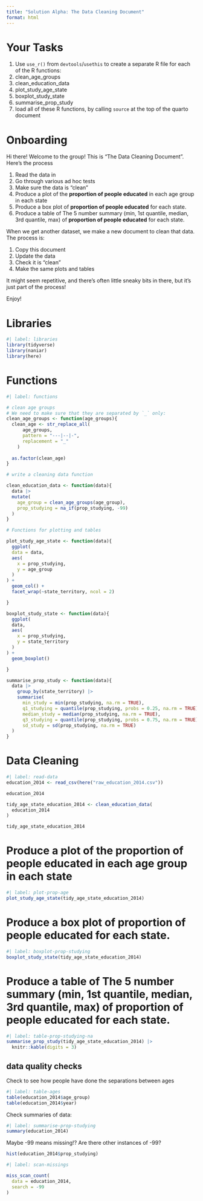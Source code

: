 ```yaml
---
title: "Solution Alpha: The Data Cleaning Document"
format: html
---
```


# Your Tasks

1. Use `use_r()` from `devtools`/`usethis` to create a separate R file for each of the R functions:
  1. clean_age_groups
  2. clean_education_data
  3. plot_study_age_state
  4. boxplot_study_state
  5. summarise_prop_study
2. load all of these R functions, by calling `source` at the top of the quarto document

# Onboarding

Hi there! Welcome to the group! This is "The Data Cleaning Document". Here's the process

1. Read the data in
2. Go through various ad hoc tests
3. Make sure the data is "clean"
4. Produce a plot of the **proportion of people educated** in each age group in each state
5. Produce a box plot of **proportion of people educated** for each state.
6. Produce a table of The 5 number summary (min, 1st quantile, median, 3rd quantile, max)  of **proportion of people educated** for each state.

When we get another dataset, we make a new document to clean that data. The process is:

1. Copy this document
2. Update the data
3. Check it is "clean"
4. Make the same plots and tables

It might seem repetitive, and there's often little sneaky bits in there, but it's just part of the process! 

Enjoy!

# Libraries

```r
#| label: libraries
library(tidyverse)
library(naniar)
library(here)
```


# Functions

```r
#| label: functions

# clean age groups
# We need to make sure that they are separated by `_` only:
clean_age_groups <- function(age_groups){
  clean_age <- str_replace_all(
      age_groups,
      pattern = "---|--|-",
      replacement = "_"
    )
  
  as.factor(clean_age)
}

# write a cleaning data function

clean_education_data <- function(data){
  data |> 
  mutate(
    age_group = clean_age_groups(age_group),
    prop_studying = na_if(prop_studying, -99)
  )
}

# Functions for plotting and tables

plot_study_age_state <- function(data){
  ggplot(
  data = data,
  aes(
    x = prop_studying,
    y = age_group
  )
) +
  geom_col() +
  facet_wrap(~state_territory, ncol = 2)

}

boxplot_study_state <- function(data){
  ggplot(
  data,
  aes(
    x = prop_studying,
    y = state_territory
  )
) +
  geom_boxplot()

}

summarise_prop_study <- function(data){
  data |>
    group_by(state_territory) |>
    summarise(
      min_study = min(prop_studying, na.rm = TRUE),
      q1_studying = quantile(prop_studying, probs = 0.25, na.rm = TRUE),
      median_study = median(prop_studying, na.rm = TRUE),
      q3_studying = quantile(prop_studying, probs = 0.75, na.rm = TRUE),
      sd_study = sd(prop_studying, na.rm = TRUE)
  ) 
}

```

# Data Cleaning

```r
#| label: read-data
education_2014 <- read_csv(here("raw_education_2014.csv"))

education_2014

tidy_age_state_education_2014 <- clean_education_data(
  education_2014
)

tidy_age_state_education_2014
```



# Produce a plot of the **proportion of people educated** in each age group in each state

```r
#| label: plot-prop-age
plot_study_age_state(tidy_age_state_education_2014)

```

# Produce a box plot of **proportion of people educated** for each state.

```r
#| label: boxplot-prop-studying
boxplot_study_state(tidy_age_state_education_2014)
```

# Produce a table of The 5 number summary (min, 1st quantile, median, 3rd quantile, max)  of **proportion of people educated** for each state.

```r
#| label: table-prop-studying-na
summarise_prop_study(tidy_age_state_education_2014) |> 
  knitr::kable(digits = 3)
```

## data quality checks

Check to see how people have done the separations between ages

```r
#| label: table-ages
table(education_2014$age_group)
table(education_2014$year)
```

Check summaries of data:

```r
#| label: summarise-prop-studying
summary(education_2014)
```

Maybe -99 means missing!? Are there other instances of -99?

```r
hist(education_2014$prop_studying)
```


```r
#| label: scan-missings

miss_scan_count(
  data = education_2014,
  search = -99
)
```

